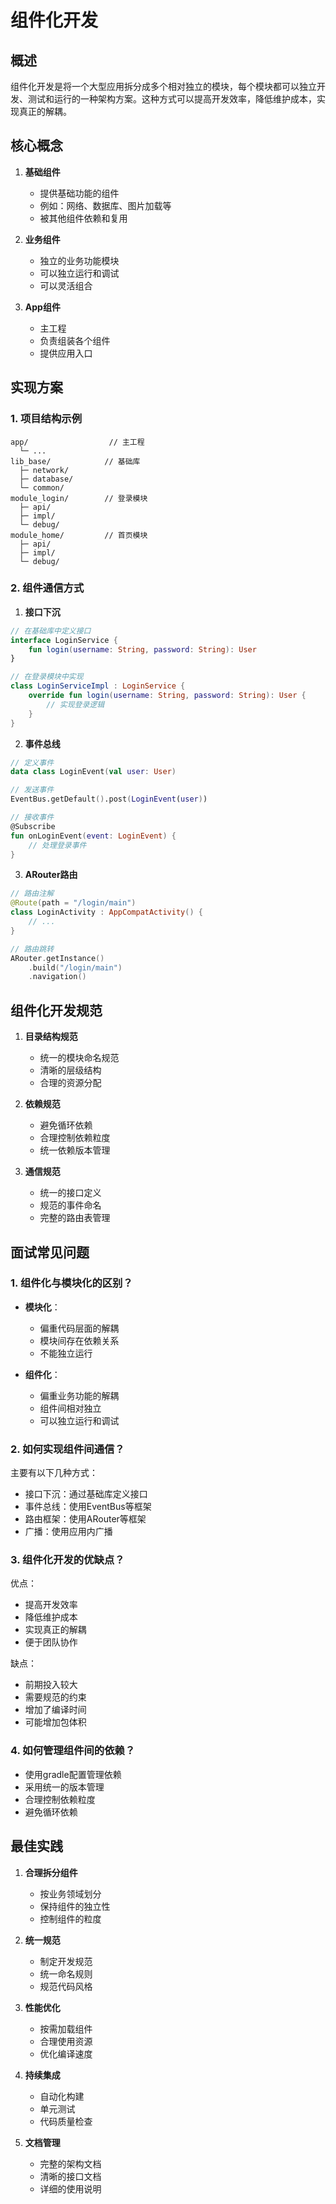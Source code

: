 # 组件化开发

## 概述
组件化开发是将一个大型应用拆分成多个相对独立的模块，每个模块都可以独立开发、测试和运行的一种架构方案。这种方式可以提高开发效率，降低维护成本，实现真正的解耦。

## 核心概念

1. **基础组件**
   - 提供基础功能的组件
   - 例如：网络、数据库、图片加载等
   - 被其他组件依赖和复用

2. **业务组件**
   - 独立的业务功能模块
   - 可以独立运行和调试
   - 可以灵活组合

3. **App组件**
   - 主工程
   - 负责组装各个组件
   - 提供应用入口

## 实现方案

### 1. 项目结构示例
```
app/                  // 主工程
  └─ ...             
lib_base/            // 基础库
  ├─ network/        
  ├─ database/      
  └─ common/         
module_login/        // 登录模块
  ├─ api/           
  ├─ impl/          
  └─ debug/         
module_home/         // 首页模块
  ├─ api/           
  ├─ impl/          
  └─ debug/         
```

### 2. 组件通信方式

1. **接口下沉**
```kotlin
// 在基础库中定义接口
interface LoginService {
    fun login(username: String, password: String): User
}

// 在登录模块中实现
class LoginServiceImpl : LoginService {
    override fun login(username: String, password: String): User {
        // 实现登录逻辑
    }
}
```

2. **事件总线**
```kotlin
// 定义事件
data class LoginEvent(val user: User)

// 发送事件
EventBus.getDefault().post(LoginEvent(user))

// 接收事件
@Subscribe
fun onLoginEvent(event: LoginEvent) {
    // 处理登录事件
}
```

3. **ARouter路由**
```kotlin
// 路由注解
@Route(path = "/login/main")
class LoginActivity : AppCompatActivity() {
    // ...
}

// 路由跳转
ARouter.getInstance()
    .build("/login/main")
    .navigation()
```

## 组件化开发规范

1. **目录结构规范**
   - 统一的模块命名规范
   - 清晰的层级结构
   - 合理的资源分配

2. **依赖规范**
   - 避免循环依赖
   - 合理控制依赖粒度
   - 统一依赖版本管理

3. **通信规范**
   - 统一的接口定义
   - 规范的事件命名
   - 完整的路由表管理

## 面试常见问题

### 1. 组件化与模块化的区别？

- **模块化**：
  - 偏重代码层面的解耦
  - 模块间存在依赖关系
  - 不能独立运行

- **组件化**：
  - 偏重业务功能的解耦
  - 组件间相对独立
  - 可以独立运行和调试

### 2. 如何实现组件间通信？

主要有以下几种方式：
- 接口下沉：通过基础库定义接口
- 事件总线：使用EventBus等框架
- 路由框架：使用ARouter等框架
- 广播：使用应用内广播

### 3. 组件化开发的优缺点？

优点：
- 提高开发效率
- 降低维护成本
- 实现真正的解耦
- 便于团队协作

缺点：
- 前期投入较大
- 需要规范的约束
- 增加了编译时间
- 可能增加包体积

### 4. 如何管理组件间的依赖？

- 使用gradle配置管理依赖
- 采用统一的版本管理
- 合理控制依赖粒度
- 避免循环依赖

## 最佳实践

1. **合理拆分组件**
   - 按业务领域划分
   - 保持组件的独立性
   - 控制组件的粒度

2. **统一规范**
   - 制定开发规范
   - 统一命名规则
   - 规范代码风格

3. **性能优化**
   - 按需加载组件
   - 合理使用资源
   - 优化编译速度

4. **持续集成**
   - 自动化构建
   - 单元测试
   - 代码质量检查

5. **文档管理**
   - 完整的架构文档
   - 清晰的接口文档
   - 详细的使用说明